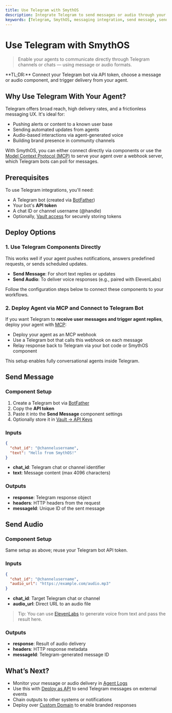 ```yaml
---
title: Use Telegram with SmythOS
description: Integrate Telegram to send messages or audio through your agents in SmythOS.
keywords: [Telegram, SmythOS, messaging integration, send message, send audio, API bot, bot token]
---
```


# Use Telegram with SmythOS

> Enable your agents to communicate directly through Telegram channels or chats — using message or audio formats.

<InfoCallout>
**TL;DR:** Connect your Telegram bot via API token, choose a message or audio component, and trigger delivery from your agent.
</InfoCallout>

<Divider />

## Why Use Telegram With Your Agent?

Telegram offers broad reach, high delivery rates, and a frictionless messaging UX. It's ideal for:

- Pushing alerts or content to a known user base
- Sending automated updates from agents
- Audio-based interactions via agent-generated voice
- Building brand presence in community channels

With SmythOS, you can either connect directly via components or use the [Model Context Protocol (MCP)](docs/agent-deployments/deployments/deploy-as-mcp-server) to serve your agent over a webhook server, which Telegram bots can poll for messages.

<Divider />

## Prerequisites

To use Telegram integrations, you'll need:

- A Telegram bot (created via [BotFather](https://t.me/botfather))
- Your bot's **API token**
- A chat ID or channel username (@handle)
- Optionally, [Vault access](/docs/agent-collaboration/working-with-agents/vault) for securely storing tokens

<Divider />

## Deploy Options

### 1. Use Telegram Components Directly

This works well if your agent pushes notifications, answers predefined requests, or sends scheduled updates.

- **Send Message**: For short text replies or updates
- **Send Audio**: To deliver voice responses (e.g., paired with ElevenLabs)

Follow the configuration steps below to connect these components to your workflows.

### 2. Deploy Agent via MCP and Connect to Telegram Bot

If you want Telegram to **receive user messages and trigger agent replies**, deploy your agent with [MCP](docs/agent-deployments/deployments/deploy-as-mcp-server):

- Deploy your agent as an MCP webhook
- Use a Telegram bot that calls this webhook on each message
- Relay response back to Telegram via your bot code or SmythOS component

This setup enables fully conversational agents inside Telegram.

<Divider />

## Send Message

### Component Setup

1. Create a Telegram bot via [BotFather](https://t.me/botfather)
2. Copy the **API token**
3. Paste it into the **Send Message** component settings
4. Optionally store it in [Vault → API Keys](/docs/agent-collaboration/working-with-agents/vault)

### Inputs

```json
{
  "chat_id": "@channelusername",
  "text": "Hello from SmythOS!"
}
```

- **chat_id**: Telegram chat or channel identifier
- **text**: Message content (max 4096 characters)

### Outputs

- **response**: Telegram response object
- **headers**: HTTP headers from the request
- **messageId**: Unique ID of the sent message

<Divider />

## Send Audio

### Component Setup

Same setup as above; reuse your Telegram bot API token.

### Inputs

```json
{
  "chat_id": "@channelusername",
  "audio_url": "https://example.com/audio.mp3"
}
```

- **chat_id**: Target Telegram chat or channel
- **audio_url**: Direct URL to an audio file

> Tip: You can use [ElevenLabs](/docs/agent-deployments/integration-components/elevenlabs-integration) to generate voice from text and pass the result here.

### Outputs

- **response**: Result of audio delivery
- **headers**: HTTP response metadata
- **messageId**: Telegram-generated message ID

<Divider />

## What’s Next?

- Monitor your message or audio delivery in [Agent Logs](/docs/agent-studio/agent-settings/logs)
- Use this with [Deploy as API](/docs/agent-deployments/deployments/deploy-as-api) to send Telegram messages on external events
- Chain outputs to other systems or notifications
- Deploy over [Custom Domain](/docs/agent-deployments/deployments/deploy-to-your-domain) to enable branded responses

<PromptCard prompt="Set up a Telegram bot and connect it to your SmythOS agent using either direct components or MCP deployment." />
